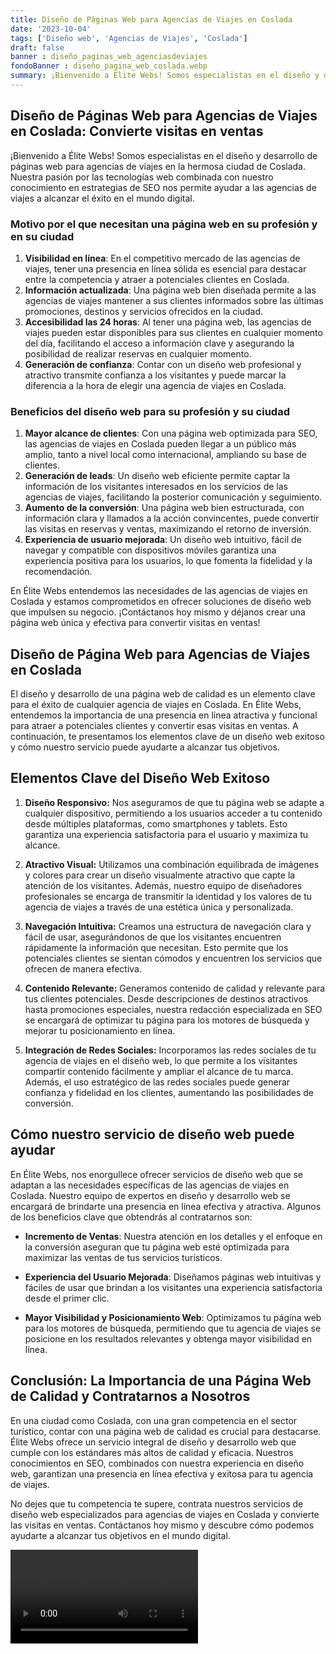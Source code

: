 ```yaml
---
title: Diseño de Páginas Web para Agencias de Viajes en Coslada
date: '2023-10-04'
tags: ['Diseño web', 'Agencias de Viajes', 'Coslada']
draft: false
banner : diseño_paginas_web_agenciasdeviajes
fondoBanner : diseño_pagina_web_coslada.webp
summary: ¡Bienvenido a Élite Webs! Somos especialistas en el diseño y desarrollo de páginas web para agencias de viajes en la hermosa ciudad de Coslada. Nuestra pasión por las tecnologías web combinada con nuestro conocimiento en estrategias de SEO nos permite ayudar a las agencias de viajes a alcanzar el éxito en el mundo digital.
---
```


## Diseño de Páginas Web para Agencias de Viajes en Coslada: Convierte visitas en ventas

¡Bienvenido a Élite Webs! Somos especialistas en el diseño y desarrollo de páginas web para agencias de viajes en la hermosa ciudad de Coslada. Nuestra pasión por las tecnologías web combinada con nuestro conocimiento en estrategias de SEO nos permite ayudar a las agencias de viajes a alcanzar el éxito en el mundo digital.

### Motivo por el que necesitan una página web en su profesión y en su ciudad

1. **Visibilidad en línea**: En el competitivo mercado de las agencias de viajes, tener una presencia en línea sólida es esencial para destacar entre la competencia y atraer a potenciales clientes en Coslada.
2. **Información actualizada**: Una página web bien diseñada permite a las agencias de viajes mantener a sus clientes informados sobre las últimas promociones, destinos y servicios ofrecidos en la ciudad.
3. **Accesibilidad las 24 horas**: Al tener una página web, las agencias de viajes pueden estar disponibles para sus clientes en cualquier momento del día, facilitando el acceso a información clave y asegurando la posibilidad de realizar reservas en cualquier momento.
4. **Generación de confianza**: Contar con un diseño web profesional y atractivo transmite confianza a los visitantes y puede marcar la diferencia a la hora de elegir una agencia de viajes en Coslada.

### Beneficios del diseño web para su profesión y su ciudad

1. **Mayor alcance de clientes**: Con una página web optimizada para SEO, las agencias de viajes en Coslada pueden llegar a un público más amplio, tanto a nivel local como internacional, ampliando su base de clientes.
2. **Generación de leads**: Un diseño web eficiente permite captar la información de los visitantes interesados en los servicios de las agencias de viajes, facilitando la posterior comunicación y seguimiento.
3. **Aumento de la conversión**: Una página web bien estructurada, con información clara y llamados a la acción convincentes, puede convertir las visitas en reservas y ventas, maximizando el retorno de inversión.
4. **Experiencia de usuario mejorada**: Un diseño web intuitivo, fácil de navegar y compatible con dispositivos móviles garantiza una experiencia positiva para los usuarios, lo que fomenta la fidelidad y la recomendación.

En Élite Webs entendemos las necesidades de las agencias de viajes en Coslada y estamos comprometidos en ofrecer soluciones de diseño web que impulsen su negocio. ¡Contáctanos hoy mismo y déjanos crear una página web única y efectiva para convertir visitas en ventas!

<GifSeo />

<Cta />

## Diseño de Página Web para Agencias de Viajes en Coslada

El diseño y desarrollo de una página web de calidad es un elemento clave para el éxito de cualquier agencia de viajes en Coslada. En Élite Webs, entendemos la importancia de una presencia en línea atractiva y funcional para atraer a potenciales clientes y convertir esas visitas en ventas. A continuación, te presentamos los elementos clave de un diseño web exitoso y cómo nuestro servicio puede ayudarte a alcanzar tus objetivos.

## Elementos Clave del Diseño Web Exitoso

1. **Diseño Responsivo:** Nos aseguramos de que tu página web se adapte a cualquier dispositivo, permitiendo a los usuarios acceder a tu contenido desde múltiples plataformas, como smartphones y tablets. Esto garantiza una experiencia satisfactoria para el usuario y maximiza tu alcance.

2. **Atractivo Visual:** Utilizamos una combinación equilibrada de imágenes y colores para crear un diseño visualmente atractivo que capte la atención de los visitantes. Además, nuestro equipo de diseñadores profesionales se encarga de transmitir la identidad y los valores de tu agencia de viajes a través de una estética única y personalizada.

3. **Navegación Intuitiva:** Creamos una estructura de navegación clara y fácil de usar, asegurándonos de que los visitantes encuentren rápidamente la información que necesitan. Esto permite que los potenciales clientes se sientan cómodos y encuentren los servicios que ofrecen de manera efectiva.

4. **Contenido Relevante:** Generamos contenido de calidad y relevante para tus clientes potenciales. Desde descripciones de destinos atractivos hasta promociones especiales, nuestra redacción especializada en SEO se encargará de optimizar tu página para los motores de búsqueda y mejorar tu posicionamiento en línea.

5. **Integración de Redes Sociales:** Incorporamos las redes sociales de tu agencia de viajes en el diseño web, lo que permite a los visitantes compartir contenido fácilmente y ampliar el alcance de tu marca. Además, el uso estratégico de las redes sociales puede generar confianza y fidelidad en los clientes, aumentando las posibilidades de conversión.

## Cómo nuestro servicio de diseño web puede ayudar

En Élite Webs, nos enorgullece ofrecer servicios de diseño web que se adaptan a las necesidades específicas de las agencias de viajes en Coslada. Nuestro equipo de expertos en diseño y desarrollo web se encargará de brindarte una presencia en línea efectiva y atractiva. Algunos de los beneficios clave que obtendrás al contratarnos son:

- **Incremento de Ventas**: Nuestra atención en los detalles y el enfoque en la conversión aseguran que tu página web esté optimizada para maximizar las ventas de tus servicios turísticos.

- **Experiencia del Usuario Mejorada**: Diseñamos páginas web intuitivas y fáciles de usar que brindan a los visitantes una experiencia satisfactoria desde el primer clic.

- **Mayor Visibilidad y Posicionamiento Web**: Optimizamos tu página web para los motores de búsqueda, permitiendo que tu agencia de viajes se posicione en los resultados relevantes y obtenga mayor visibilidad en línea.

## Conclusión: La Importancia de una Página Web de Calidad y Contratarnos a Nosotros

En una ciudad como Coslada, con una gran competencia en el sector turístico, contar con una página web de calidad es crucial para destacarse. Élite Webs ofrece un servicio integral de diseño y desarrollo web que cumple con los estándares más altos de calidad y eficacia. Nuestros conocimientos en SEO, combinados con nuestra experiencia en diseño web, garantizan una presencia en línea efectiva y exitosa para tu agencia de viajes.

No dejes que tu competencia te supere, contrata nuestros servicios de diseño web especializados para agencias de viajes en Coslada y convierte las visitas en ventas. Contáctanos hoy mismo y descubre cómo podemos ayudarte a alcanzar tus objetivos en el mundo digital.

<Video />

<CtaBot job='Agencias de Viajes' city='Coslada'/>

<Gmaps query='Coslada+españa+maps' />